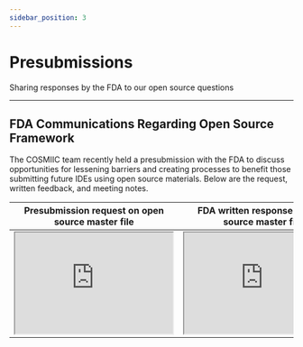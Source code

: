 ```yaml
---
sidebar_position: 3
---
```


# Presubmissions

Sharing responses by the FDA to our open source questions

---

## FDA Communications Regarding Open Source Framework

The COSMIIC team recently held a presubmission with the FDA to discuss opportunities for lessening barriers and creating processes to benefit those submitting future IDEs using open source materials. Below are the request, written feedback, and meeting notes.

| Presubmission request on open source master file | FDA written response to open source master file | Presubmission Meeting Minutes. Discussion on FDA response |
| ---- | ---- | ---- |
| <div class= 'pdf-viewer-table'><iframe src="https://drive.google.com/file/d/1u3e2e5NwocvjP5tKkBC7HMa0fgpaGWoW/preview" width="280" height="180" allow="autoplay"></iframe></div> | <div class= 'pdf-viewer-table'><iframe src="https://drive.google.com/file/d/1vILilLIUW2fXwd356rcXniVj_Al0Apxy/preview" width="280" height="180" allow="autoplay"></iframe></div> | <div class= 'pdf-viewer-table'><iframe src="https://drive.google.com/file/d/1F8ELpBYFTr_2UjpTfx5y7fMEp4HnjCZM/preview" width="280" height="180" allow="autoplay"></iframe></div> |
